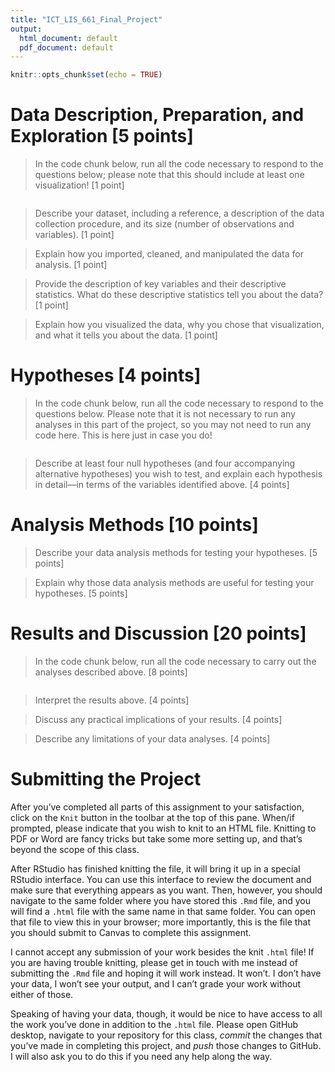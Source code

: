```yaml
---
title: "ICT_LIS_661_Final_Project"
output:
  html_document: default
  pdf_document: default
---
```


```r
knitr::opts_chunk$set(echo = TRUE)
```

# Data Description, Preparation, and Exploration [5 points]

> In the code chunk below, run all the code necessary to respond to the questions below; please note that this should include at least one visualization! [1 point]

```r

```

> Describe your dataset, including a reference, a description of the data collection procedure, and its size (number of observations and variables). [1 point]



> Explain how you imported, cleaned, and manipulated the data for analysis. [1 point]



> Provide the description of key variables and their descriptive statistics. What do these descriptive statistics tell you about the data? [1 point]



> Explain how you visualized the data, why you chose that visualization, and what it tells you about the data. [1 point]



# Hypotheses [4 points]

> In the code chunk below, run all the code necessary to respond to the questions below. Please note that it is not necessary to run any analyses in this part of the project, so you may not need to run any code here. This is here just in case you do!

```r

```

> Describe at least four null hypotheses (and four accompanying alternative hypotheses) you wish to test, and explain each hypothesis in detail—in terms of the variables identified above. [4 points]



# Analysis Methods [10 points]

> Describe your data analysis methods for testing your hypotheses. [5 points]



> Explain why those data analysis methods are useful for testing your hypotheses. [5 points]



# Results and Discussion [20 points]

> In the code chunk below, run all the code necessary to carry out the analyses described above. [8 points]

```r

```


> Interpret the results above. [4 points]



> Discuss any practical implications of your results. [4 points]



> Describe any limitations of your data analyses. [4 points]



# Submitting the Project

After you've completed all parts of this assignment to your satisfaction, click on the `Knit` button in the toolbar at the top of this pane. When/if prompted, please indicate that you wish to knit to an HTML file. Knitting to PDF or Word are fancy tricks but take some more setting up, and that's beyond the scope of this class. 

After RStudio has finished knitting the file, it will bring it up in a special RStudio interface. You can use this interface to review the document and make sure that everything appears as you want. Then, however, you should navigate to the same folder where you have stored this `.Rmd` file, and you will find a `.html` file with the same name in that same folder. You can open that file to view this in your browser; more importantly, this is the file that you should submit to Canvas to complete this assignment.

I cannot accept any submission of your work besides the knit `.html` file! If you are having trouble knitting, please get in touch with me instead of submitting the `.Rmd` file and hoping it will work instead. It won't. I don't have your data, I won't see your output, and I can't grade your work without either of those.

Speaking of having your data, though, it would be nice to have access to all the work you've done in addition to the `.html` file. Please open GitHub desktop, navigate to your repository for this class, *commit* the changes that you've made in completing this project, and *push* those changes to GitHub. I will also ask you to do this if you need any help along the way.